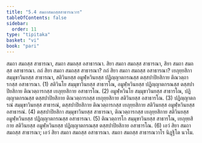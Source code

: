 ```yaml
---
title: "5.4 สมถาสมถสฺสสาธารณวาร"
tableOfContents: false
sidebar:
  order: 11
type: "tipitaka"
basket: "vi"
book: "pari"
---
```



<DynamicBreadcrumb />

<Division number="299" book="pari">

<Paragraph number="1261" book="pari">
สมถา สมถสฺส สาธารณา, สมถา สมถสฺส อสาธารณา. สิยา สมถา สมถสฺส สาธารณา, สิยา สมถา สมถสฺส อสาธารณา.
</Paragraph>

<Paragraph number="1262" book="pari">
กถํ สิยา สมถา สมถสฺส สาธารณา? กถํ สิยา สมถา สมถสฺส อสาธารณา? เยภุยฺยสิกา สมฺมุขาวินยสฺส สาธารณา, สติวินยสฺส อมูฬฺหวินยสฺส ปฏิญฺญาตกรณสฺส ตสฺสปาปิยสิกาย ติณวตฺถารกสฺส อสาธารณา. (1)
</Paragraph>

<Paragraph number="1263" book="pari">
สติวินโย สมฺมุขาวินยสฺส สาธารโณ, อมูฬฺหวินยสฺส ปฏิญฺญาตกรณสฺส ตสฺสปาปิยสิกาย ติณวตฺถารกสฺส เยภุยฺยสิกาย อสาธารโณ. (2)
</Paragraph>

<Paragraph number="1264" book="pari">
อมูฬฺหวินโย สมฺมุขาวินยสฺส สาธารโณ, ปฏิญฺญาตกรณสฺส ตสฺสปาปิยสิกาย ติณวตฺถารกสฺส เยภุยฺยสิกาย สติวินยสฺส อสาธารโณ. (3)
</Paragraph>

<Paragraph number="1265" book="pari">
ปฏิญฺญาตกรณํ สมฺมุขาวินยสฺส สาธารณํ, ตสฺสปาปิยสิกาย ติณวตฺถารกสฺส เยภุยฺยสิกาย สติวินยสฺส อมูฬฺหวินยสฺส อสาธารณํ. (4)
</Paragraph>

<Paragraph number="1266" book="pari">
ตสฺสปาปิยสิกา สมฺมุขาวินยสฺส สาธารณา, ติณวตฺถารกสฺส เยภุยฺยสิกาย สติวินยสฺส อมูฬฺหวินยสฺส ปฏิญฺญาตกรณสฺส อสาธารณา. (5)
</Paragraph>

<Paragraph number="1267" book="pari">
ติณวตฺถารโก สมฺมุขาวินยสฺส สาธารโณ, เยภุยฺยสิกาย สติวินยสฺส อมูฬฺหวินยสฺส ปฏิญฺญาตกรณสฺส ตสฺสปาปิยสิกาย อสาธารโณ. (6)
</Paragraph>

<Paragraph number="1268" book="pari">
เอวํ สิยา สมถา สมถสฺส สาธารณา; เอวํ สิยา สมถา สมถสฺส อสาธารณา.

</Paragraph>
</Division>

<Paragraph number="1269" type="center" book="pari">
สมถา สมถสฺส สาธารณวาโร นิฏฺฐิโต นวโม.
</Paragraph>
